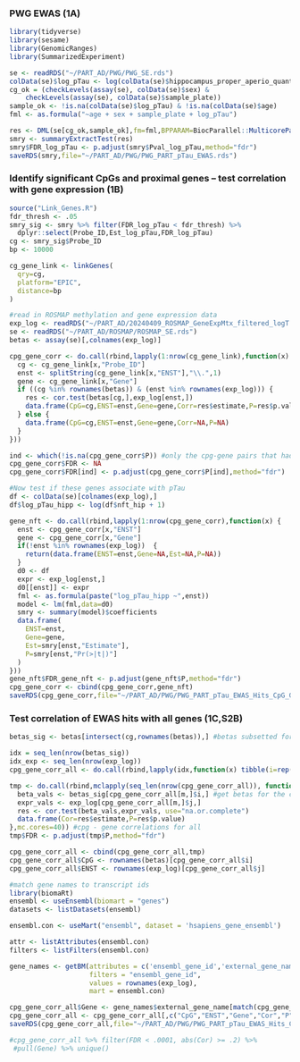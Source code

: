 ### PWG EWAS (1A)

```r
library(tidyverse)
library(sesame)
library(GenomicRanges)
library(SummarizedExperiment)

se <- readRDS("~/PART_AD/PWG/PWG_SE.rds")
colData(se)$log_pTau <- log(colData(se)$hippocampus_proper_aperio_quants + 1)
cg_ok = (checkLevels(assay(se), colData(se)$sex) &
    checkLevels(assay(se), colData(se)$sample_plate))
sample_ok <- !is.na(colData(se)$log_pTau) & !is.na(colData(se)$age)
fml <- as.formula("~age + sex + sample_plate + log_pTau")

res <- DML(se[cg_ok,sample_ok],fm=fml,BPPARAM=BiocParallel::MulticoreParam(40))
smry <- summaryExtractTest(res)
smry$FDR_log_pTau <- p.adjust(smry$Pval_log_pTau,method="fdr")
saveRDS(smry,file="~/PART_AD/PWG/PWG_PART_pTau_EWAS.rds")
```

### Identify significant CpGs and proximal genes -- test correlation with gene expression (1B)
```r
source("Link_Genes.R")
fdr_thresh <- .05
smry_sig <- smry %>% filter(FDR_log_pTau < fdr_thresh) %>%
  dplyr::select(Probe_ID,Est_log_pTau,FDR_log_pTau)
cg <- smry_sig$Probe_ID
bp <- 10000

cg_gene_link <- linkGenes(
  qry=cg,
  platform="EPIC",
  distance=bp
)

#read in ROSMAP methylation and gene expression data
exp_log <- readRDS("~/PART_AD/20240409_ROSMAP_GeneExpMtx_filtered_logT.rds") #expression data
se <- readRDS("~/PART_AD/ROSMAP/ROSMAP_SE.rds")
betas <- assay(se)[,colnames(exp_log)] 

cpg_gene_corr <- do.call(rbind,lapply(1:nrow(cg_gene_link),function(x) {
  cg <- cg_gene_link[x,"Probe_ID"]
  enst <- splitString(cg_gene_link[x,"ENST"],"\\.",1)
  gene <- cg_gene_link[x,"Gene"]
  if ((cg %in% rownames(betas)) & (enst %in% rownames(exp_log))) {
    res <- cor.test(betas[cg,],exp_log[enst,])
    data.frame(CpG=cg,ENST=enst,Gene=gene,Corr=res$estimate,P=res$p.value)
  } else {
    data.frame(CpG=cg,ENST=enst,Gene=gene,Corr=NA,P=NA)
  }
}))

ind <- which(!is.na(cpg_gene_corr$P)) #only the cpg-gene pairs that had non-missing probes/genes
cpg_gene_corr$FDR <- NA
cpg_gene_corr$FDR[ind] <- p.adjust(cpg_gene_corr$P[ind],method="fdr")

#Now test if these genes associate with pTau
df <- colData(se)[colnames(exp_log),]
df$log_pTau_hipp <- log(df$nft_hip + 1)

gene_nft <- do.call(rbind,lapply(1:nrow(cpg_gene_corr),function(x) {
  enst <- cpg_gene_corr[x,"ENST"]
  gene <- cpg_gene_corr[x,"Gene"]
  if(!enst %in% rownames(exp_log))  {
    return(data.frame(ENST=enst,Gene=NA,Est=NA,P=NA))
  }
  d0 <- df
  expr <- exp_log[enst,]
  d0[[enst]] <- expr
  fml <- as.formula(paste("log_pTau_hipp ~",enst))
  model <- lm(fml,data=d0)
  smry <- summary(model)$coefficients
  data.frame(
    ENST=enst,
    Gene=gene,
    Est=smry[enst,"Estimate"],
    P=smry[enst,"Pr(>|t|)"]
  )
}))
gene_nft$FDR_gene_nft <- p.adjust(gene_nft$P,method="fdr")
cpg_gene_corr <- cbind(cpg_gene_corr,gene_nft)
saveRDS(cpg_gene_corr,file="~/PART_AD/PWG/PWG_PART_pTau_EWAS_Hits_CpG_Gene_Corr.rds")
```

### Test correlation of EWAS hits with all genes (1C,S2B)

```r
betas_sig <- betas[intersect(cg,rownames(betas)),] #betas subsetted for the EWAS hits

idx = seq_len(nrow(betas_sig))
idx_exp <- seq_len(nrow(exp_log))
cpg_gene_corr_all <- do.call(rbind,lapply(idx,function(x) tibble(i=rep(x,nrow(exp_log)),j=idx_exp))) #indices for each cg in betas mtx, with each gene in expression matrix

tmp <- do.call(rbind,mclapply(seq_len(nrow(cpg_gene_corr_all)), function(m) {
  beta_vals <- betas_sig[cpg_gene_corr_all[m,]$i,] #get betas for the cg at row m
  expr_vals <- exp_log[cpg_gene_corr_all[m,]$j,]
  res <- cor.test(beta_vals,expr_vals, use="na.or.complete")
  data.frame(Cor=res$estimate,P=res$p.value)
},mc.cores=40)) #cpg - gene correlations for all
tmp$FDR <- p.adjust(tmp$P,method="fdr")

cpg_gene_corr_all <- cbind(cpg_gene_corr_all,tmp)
cpg_gene_corr_all$CpG <- rownames(betas)[cpg_gene_corr_all$i]
cpg_gene_corr_all$ENST <- rownames(exp_log)[cpg_gene_corr_all$j]

#match gene names to transcript ids
library(biomaRt)
ensembl <- useEnsembl(biomart = "genes")
datasets <- listDatasets(ensembl)

ensembl.con <- useMart("ensembl", dataset = 'hsapiens_gene_ensembl')

attr <- listAttributes(ensembl.con)
filters <- listFilters(ensembl.con)

gene_names <- getBM(attributes = c('ensembl_gene_id','external_gene_name'),
                    filters = "ensembl_gene_id",
                    values = rownames(exp_log),
                    mart = ensembl.con)

cpg_gene_corr_all$Gene <- gene_names$external_gene_name[match(cpg_gene_corr_all$ENS,gene_names$ensembl_gene_id)] 
cpg_gene_corr_all <- cpg_gene_corr_all[,c("CpG","ENST","Gene","Cor","P","FDR")]
saveRDS(cpg_gene_corr_all,file="~/PART_AD/PWG/PWG_PART_pTau_EWAS_Hits_CpG_Gene_Corr_allGenes.rds")

#cpg_gene_corr_all %>% filter(FDR < .0001, abs(Cor) >= .2) %>%
 #pull(Gene) %>% unique()
```



